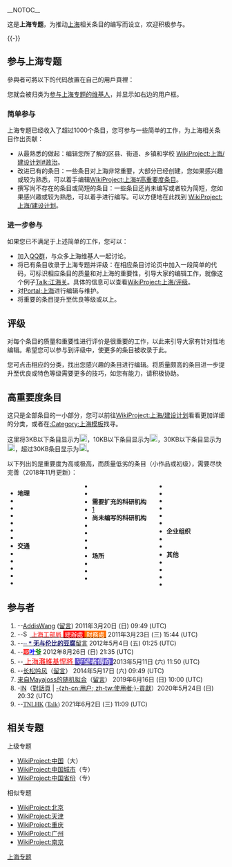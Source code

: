 __NOTOC__
{{维基专题状态|active}}
{{Infobox WikiProject
 |inactive      = 
 |semi-active   =
 |name          = 上海
 |bodystyle     = 
 |image         = Shanghai skyline from the bund.jpg
 |imagesize     = 
 |caption       = 
 |shortcuts     = SH
 |shortcuts2    = 
 |category      = 上海专题
 |category2     = 
 |portal        = 上海
 |portalimg     = Shanghai (Chinese characters).svg
 |portal2       = 
 |commons       = 
 |parent        = 中国
 |parent2       = 中国城市
 |parent3       = 中国省份
 |parent4       =
 |child         = 
 |child2        =
 |child3        =
 |notice        = 
 |userbox       = User WikiProject Shanghai
 |type          =
}}{{上海专题导览}}

这是'''上海专题'''，为推动[[上海|上海]]相关条目的编写而设立，欢迎积极参与。

{{-}}
==参与上海专题==
{{User 上海专题|category=no}}
參與者可將以下的代码放置在自己的用戶頁裡：{{tl|User 上海专题}}

您就会被归类为[[:Category:上海专题小组|参与上海专题的维基人]]，并显示如右边的用户框。

===简单参与===
上海专题已经收入了超过1000个条目，您可参与一些简单的工作，为上海相关条目作出贡献：
* 从最熟悉的做起：编辑您所了解的区县、街道、乡镇和学校 [[WikiProject:上海/建设计划#政治|WikiProject:上海/建设计划#政治]]。
* 改进已有的条目：一些条目对上海非常重要，大部分已经创建，您如果感兴趣或较为熟悉，可以着手编辑[[WikiProject:上海#高重要度条目|WikiProject:上海#高重要度条目]]。
* 撰写尚不存在的条目或简短的条目：一些条目还尚未编写或者较为简短，您如果感兴趣或较为熟悉，可以着手进行编写。可以方便地在此找到 [[WikiProject:上海/建设计划|WikiProject:上海/建设计划]]。

===进一步参与===
如果您已不满足于上述简单的工作，您可以：
* 加入[[WP:QQ|QQ群]]，与众多上海维基人一起讨论。
* 将已有条目收录于上海专题并评级：在相应条目讨论页中加入一段简单的代码，可标识相应条目的质量和对上海的重要性，引导大家的编辑工作，就像这个例子[[Talk:江海关|Talk:江海关]]。具体的信息可以查看[[WikiProject:上海/评级|WikiProject:上海/评级]]。
* 对[[Portal:上海|Portal:上海]]进行编辑与维护。
* 将重要的条目提升至优良等级或以上。

==评级==
{{main|维基百科:上海专题/评级}}
对每个条目的质量和重要性进行评价是很重要的工作，以此来引导大家有针对性地编辑。希望您可以参与到评级中，使更多的条目被收录于此。

您可点击相应的分类，找出您感兴趣的条目进行编辑。将质量颇高的条目进一步提升至优良或特色等级需要更多的技巧，如您有能力，请积极协助。

{{Articles by Quality|topic=上海|format=TOC}}
{{WikiProject:上海/各重要度上海条目图表}}

==高重要度条目==
这只是全部条目的一小部分，您可以前往[[WikiProject:上海/建设计划|WikiProject:上海/建设计划]]看看更加详细的分类，或者在[[:Category:上海模板|:Category:上海模板]]找寻。

这里将3KB以下条目显示为[[File:Qsicon_Ueberarbeiten.svg|18px]]，10KB以下条目显示为[[File:QSicon_in_Arbeit.svg|18px]]，30KB以下条目显示为[[File:YesCheck_BlueLinear.svg|18px]]，超过30KB条目显示为[[File:YesCheck_GreenLinear.svg|18px]]。

以下列出的是重要度为高或极高，而质量低劣的条目（小作品或初级），需要尽快完善（2018年11月更新）：
<div style="-moz-column-count:3; column-count:3;">
* '''地理'''
* {{va|长宁区}}
* {{va|静安区}}
* {{va|徐汇区}}
* {{va|青浦区}}
* {{va|奉贤区}}
* {{va|崇明岛}}
* '''交通'''
* {{va|上海长途客运总站}}
* {{va|上海内环线|上海内环线}}
* {{va|中环路 (上海)|上海中环线}}
* {{va|上海外环高速公路}}
* {{va|上海南北高架路}}
* {{va|上海延安高架路}}
* {{va|南浦大桥}}
* '''需要扩充的科研机构'''
* [https://zh.wikipedia.org/wiki/Category:%E4%B8%8A%E6%B5%B7%E7%A0%94%E7%A9%B6%E6%9C%BA%E6%9E%84]
* '''尚未编写的科研机构'''
* {{var|中国科学院上海硅酸盐研究所}}
* {{var|中国船舶及海洋工程设计研究院}}
* {{var|上海船舶研究设计院}}
* {{var|上海市政工程设计研究总院}}
* '''场所'''
* {{va|豫园}}
* {{va|人民广场 (上海)}}
* {{va|上海博物馆}}
* {{va|上海城市规划展示馆}}
* {{va|上海野生动物园}}
* {{va|上海科技馆}}
* {{va|龙华寺 (上海)}}
* {{va|松江大学城}}
* {{va|南京路 (上海)}}
* '''企业组织'''
* {{va|中國太平洋保險}}
* {{va|中國海運集團總公司}}
* '''其他'''
* {{va|洋山深水港}}
* {{va|上海港}}
* {{va|上海战役}}
* {{va|上海大師賽}}
</div>

==参与者==
#--[[用户:AddisWang|AddisWang]] ([[User_talk:AddisWang|留言]]) 2011年3月20日 (日) 09:49 (UTC)
#--[[File:Seal_of_the_Shanghai_International_Settlement_pre-WWI.svg|15px]][[User:Legolas1024|<span style="color:red"> 上海工部局 </span>]][[User_talk:Legolas1024|<span style="background:red;color:white"> 總辦處 </span>]][[Special:Contributions/Legolas1024|<span style="background:#FF7300;color:white"> 財務處 </span>]] 2011年3月23日 (三) 15:44 (UTC)
#--[[User:Daveduv|<font face="Monotype Corsiva" color="midnightblue">-- '''* 无与伦比的豆腐'''</font>]][[User_talk:Daveduv|留言]]  2012年5月4日 (五) 01:25 (UTC)
#--'''[[user:_yhz1221|<span style="color:red;">耶</span>]][[user_talk:_yhz1221|<span style="color:blue;">叶</span>]][[Special:用户贡献/Yhz1221|<span style="color:green;">爷</span>]]''' 2012年8月26日 (日) 21:35 (UTC)
#--[[User:守望者爱孟|<font face="华文中宋" size="3"><span style="color: Red"> 上海灘維基悍將 </span></font>]][[User_talk:守望者爱孟|<font face="华文中宋" size="3"><span style="background:SlateBlue;color:white"> 守望者傳奇 </span></font>]]2013年5月11日 (六) 11:50 (UTC)
#--[[User:Jsxhwzq|长松吟风]]（[[User_talk:Jsxhwzq|留言]]） 2014年5月17日 (六) 09:49 (UTC)
#[[User:Mayajoss|来自Mayajoss的随机拟合]]（[[User_talk:Mayajoss|留言]]） 2019年6月16日 (日) 10:00 (UTC)
#-[[User:IN|IN]]（[[User_talk:IN|對話頁]] | [[Special:Contributions/IN|-{zh-cn:用户; zh-tw:使用者;}-貢獻]]）2020年5月24日 (日) 20:32 (UTC)
#--<span style="font-family:Comic Sans MS">[[User:TNLHK|TNLHK]] ([[User_talk:TNLHK|Talk]])</span> 2021年6月2日 (三) 11:09 (UTC)

==相关专题==
{{Col-begin}}
{{Col-2}}
; 上级专题
* [[WikiProject:中国|WikiProject:中国]]（大）
* [[WikiProject:中国城市|WikiProject:中国城市]]（专）
* [[WikiProject:中国省份|WikiProject:中国省份]]（专）
{{Col-2}}
; 相似专题
* [[WikiProject:北京|WikiProject:北京]]
* [[WikiProject:天津|WikiProject:天津]]
* [[WikiProject:重庆|WikiProject:重庆]]
* [[WikiProject:广州|WikiProject:广州]]
* [[WikiProject:南京|WikiProject:南京]]
{{Col-end}}

{{WikiProject Footer}}
[[Category:上海专题|]]
